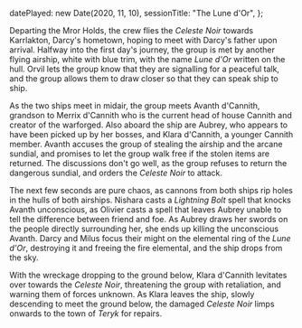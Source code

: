   datePlayed: new Date(2020, 11, 10),
  sessionTitle: "The Lune d'Or",
};

Departing the Mror Holds, the crew flies the _Celeste Noir_ towards Karrlakton, Darcy's hometown, hoping to meet with Darcy's father upon arrival.
Halfway into the first day's journey, the group is met by another flying airship, white with blue trim, with the name _Lune d'Or_ written on the hull.
Orvil lets the group know that they are signalling for a peaceful talk, and the group allows them to draw closer so that they can speak ship to ship.

As the two ships meet in midair, the group meets Avanth d'Cannith, grandson to Merrix d'Cannith who is the current head of house Cannith and creator of the warforged.
Also aboard the ship are Aubrey, who appears to have been picked up by her bosses, and Klara d'Cannith, a younger Cannith member.
Avanth accuses the group of stealing the airship and the arcane sundial, and promises to let the group walk free if the stolen items are returned.
The discussions don't go well, as the group refuses to return the dangerous sundial, and orders the _Celeste Noir_ to attack.

The next few seconds are pure chaos, as cannons from both ships rip holes in the hulls of both airships.
Nishara casts a _Lightning Bolt_ spell that knocks Avanth unconscious, as Olivier casts a spell that leaves Aubrey unable to tell the difference between friend and foe.
As Aubrey draws her swords on the people directly surrounding her, she ends up killing the unconscious Avanth.
Darcy and Milus focus their might on the elemental ring of the _Lune d'Or_, destroying it and freeing the fire elemental, and the ship drops from the sky.

With the wreckage dropping to the ground below, Klara d'Cannith levitates over towards the _Celeste Noir_, threatening the group with retaliation, and warning them of forces unknown.
As Klara leaves the ship, slowly descending to meet the ground below, the damaged _Celeste Noir_ limps onwards to the town of _Teryk_ for repairs.
